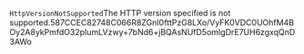 <?xml version="1.0" encoding="UTF-8"?><Error><Code>HttpVersionNotSupported</Code><Message>The HTTP version specified is not supported.</Message><RequestId>587CCEC82748C066</RequestId><HostId>R8ZGnI0fttPzG8LXo/VyFK0VDC0UOhfM4BOy2A8ykPmfdO32pIumLVzwy+7bNd6+jBQAsNUfD5omIgDrE7UH6zgxqQnD3AWo</HostId></Error>